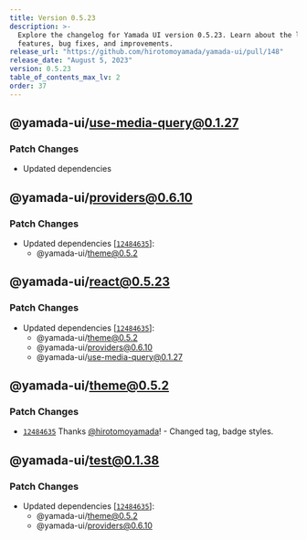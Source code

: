 ```yaml
---
title: Version 0.5.23
description: >-
  Explore the changelog for Yamada UI version 0.5.23. Learn about the latest
  features, bug fixes, and improvements.
release_url: "https://github.com/hirotomoyamada/yamada-ui/pull/148"
release_date: "August 5, 2023"
version: 0.5.23
table_of_contents_max_lv: 2
order: 37
---
```


## @yamada-ui/use-media-query@0.1.27

### Patch Changes

- Updated dependencies

## @yamada-ui/providers@0.6.10

### Patch Changes

- Updated dependencies \[[`12484635`](https://github.com/hirotomoyamada/yamada-ui/commit/124846353c25a4e8324b091e667273e3f4c6a033)]:
  - @yamada-ui/theme@0.5.2

## @yamada-ui/react@0.5.23

### Patch Changes

- Updated dependencies \[[`12484635`](https://github.com/hirotomoyamada/yamada-ui/commit/124846353c25a4e8324b091e667273e3f4c6a033)]:
  - @yamada-ui/theme@0.5.2
  - @yamada-ui/providers@0.6.10
  - @yamada-ui/use-media-query@0.1.27

## @yamada-ui/theme@0.5.2

### Patch Changes

- [`12484635`](https://github.com/hirotomoyamada/yamada-ui/commit/124846353c25a4e8324b091e667273e3f4c6a033) Thanks [@hirotomoyamada](https://github.com/hirotomoyamada)! - Changed tag, badge styles.

## @yamada-ui/test@0.1.38

### Patch Changes

- Updated dependencies \[[`12484635`](https://github.com/hirotomoyamada/yamada-ui/commit/124846353c25a4e8324b091e667273e3f4c6a033)]:
  - @yamada-ui/theme@0.5.2
  - @yamada-ui/providers@0.6.10
